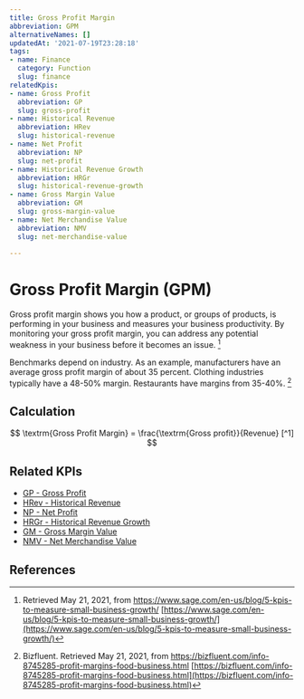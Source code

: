 ```yaml
---
title: Gross Profit Margin
abbreviation: GPM
alternativeNames: []
updatedAt: '2021-07-19T23:28:18'
tags:
- name: Finance
  category: Function
  slug: finance
relatedKpis:
- name: Gross Profit
  abbreviation: GP
  slug: gross-profit
- name: Historical Revenue
  abbreviation: HRev
  slug: historical-revenue
- name: Net Profit
  abbreviation: NP
  slug: net-profit
- name: Historical Revenue Growth
  abbreviation: HRGr
  slug: historical-revenue-growth
- name: Gross Margin Value
  abbreviation: GM
  slug: gross-margin-value
- name: Net Merchandise Value
  abbreviation: NMV
  slug: net-merchandise-value

---
```


# Gross Profit Margin (GPM)

Gross profit margin shows you how a product, or groups of products, is performing in your business and measures your business productivity. By monitoring your gross profit margin, you can address any potential weakness in your business before it becomes an issue. [^1]

Benchmarks depend on industry. As an example, manufacturers have an average gross profit margin of about 35 percent. Clothing industries typically have a 48-50% margin. Restaurants have margins from 35-40%. [^2]

## Calculation

$$
\textrm{Gross Profit Margin} = \frac{\textrm{Gross profit}}{Revenue} [^1]
$$



## Related KPIs

- [GP - Gross Profit](/en/kpis/gross-profit)
- [HRev - Historical Revenue](/en/kpis/historical-revenue)
- [NP - Net Profit](/en/kpis/net-profit)
- [HRGr - Historical Revenue Growth](/en/kpis/historical-revenue-growth)
- [GM - Gross Margin Value](/en/kpis/gross-margin-value)
- [NMV - Net Merchandise Value](/en/kpis/net-merchandise-value)

## References

[^1]:   Retrieved May 21, 2021, from https://www.sage.com/en-us/blog/5-kpis-to-measure-small-business-growth/ [https://www.sage.com/en-us/blog/5-kpis-to-measure-small-business-growth/](https://www.sage.com/en-us/blog/5-kpis-to-measure-small-business-growth/)
[^2]:  Bizfluent. Retrieved May 21, 2021, from https://bizfluent.com/info-8745285-profit-margins-food-business.html [https://bizfluent.com/info-8745285-profit-margins-food-business.html](https://bizfluent.com/info-8745285-profit-margins-food-business.html)
[^3]:   Retrieved May 21, 2021, from https://www.sage.com/en-us/blog/5-kpis-to-measure-small-business-growth/ [https://www.sage.com/en-us/blog/5-kpis-to-measure-small-business-growth/](https://www.sage.com/en-us/blog/5-kpis-to-measure-small-business-growth/)
